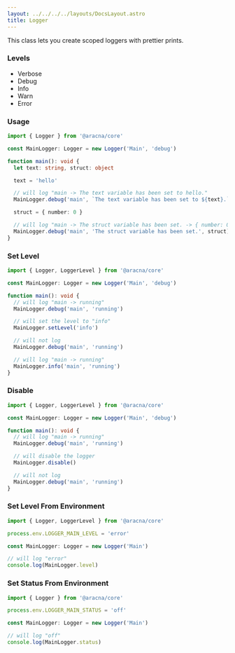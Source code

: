 ```yaml
---
layout: ../../../../layouts/DocsLayout.astro
title: Logger
---
```


This class lets you create scoped loggers with prettier prints.

### Levels

- Verbose
- Debug
- Info
- Warn
- Error

### Usage

```ts
import { Logger } from '@aracna/core'

const MainLogger: Logger = new Logger('Main', 'debug')

function main(): void {
  let text: string, struct: object

  text = 'hello'

  // will log "main -> The text variable has been set to hello."
  MainLogger.debug('main', `The text variable has been set to ${text}.`)

  struct = { number: 0 }

  // will log "main -> The struct variable has been set. -> { number: 0 }"
  MainLogger.debug('main', 'The struct variable has been set.', struct)
}
```

### Set Level

```ts
import { Logger, LoggerLevel } from '@aracna/core'

const MainLogger: Logger = new Logger('Main', 'debug')

function main(): void {
  // will log "main -> running"
  MainLogger.debug('main', 'running')

  // will set the level to "info"
  MainLogger.setLevel('info')

  // will not log
  MainLogger.debug('main', 'running')

  // will log "main -> running"
  MainLogger.info('main', 'running')
}
```

### Disable

```ts
import { Logger, LoggerLevel } from '@aracna/core'

const MainLogger: Logger = new Logger('Main', 'debug')

function main(): void {
  // will log "main -> running"
  MainLogger.debug('main', 'running')

  // will disable the logger
  MainLogger.disable()

  // will not log
  MainLogger.debug('main', 'running')
}
```

### Set Level From Environment

```ts
import { Logger, LoggerLevel } from '@aracna/core'

process.env.LOGGER_MAIN_LEVEL = 'error'

const MainLogger: Logger = new Logger('Main')

// will log "error"
console.log(MainLogger.level)
```

### Set Status From Environment

```ts
import { Logger } from '@aracna/core'

process.env.LOGGER_MAIN_STATUS = 'off'

const MainLogger: Logger = new Logger('Main')

// will log "off"
console.log(MainLogger.status)
```
